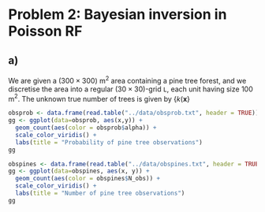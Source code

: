 # Problem 2: Bayesian inversion in Poisson RF

## a)

We are given a $(300 \times 300)$ m$^2$ area containing a pine tree forest, and we discretise the area into a regular $(30 \times 30)$-grid `L`, each unit having size 100 m$^2$. The unknown true number of trees is given by $\{k(\bm{x}\}$

```r
obsprob <- data.frame(read.table("../data/obsprob.txt", header = TRUE))
gg <- ggplot(data=obsprob, aes(x,y)) +
  geom_count(aes(color = obsprob$alpha)) +
  scale_color_viridis() +
  labs(title = "Probability of pine tree observations")
gg
```

```r
obspines <- data.frame(read.table("../data/obspines.txt", header = TRUE))
gg <- ggplot(data=obspines, aes(x, y)) +
  geom_count(aes(color = obspines$N_obs)) +
  scale_color_viridis() +
  labs(title = "Number of pine tree observations")
gg
```



